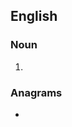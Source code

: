 ==English==

===Noun===
{{head|en|noun plural form}}

# {{plural of|lender|lang=en}}

===Anagrams===
* {{anagrams|en|a=deelnrs|relends|slender}}